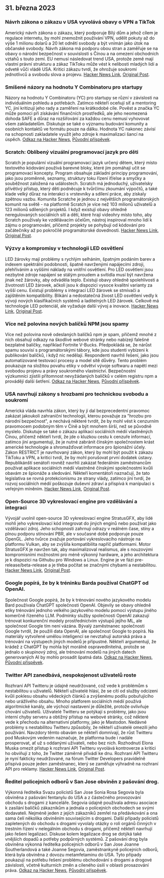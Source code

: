 

<CallToAction />

<Steps>

## 31. března 2023 

### Návrh zákona o zákazu v USA vyvolává obavy o VPN a TikTok

Americký návrh zákona o zákazu, který podporuje Bílý dům a jehož cílem je regulace internetu, by mohl znemožnit používání VPN, udělit pokuty až do výše 1 milionu dolarů a 20 let odnětí svobody a být vnímán jako útok na občanské svobody. Návrh zákona má podporu obou stran a zaměřuje se na obavy o národní bezpečnost v souvislosti s Čínou a na omezení obchodních vztahů s touto zemí. EU nemusí následovat trend USA, protože země mají vlastní právní strukturu a zákaz TikToku může vést k nelibosti mladých lidí a odvetě vůči vládě USA. Kritici zákazu tvrdí, že ohrožuje soukromí jednotlivců a svobodu slova a projevu.
[Hacker News Link](http://news.ycombinator.com/item?id=35366955), [Original Post](https://www.youtube.com/watch?v=FWQGA_n5Z4M).

### Smíšené názory na hodnotu Y Combinatoru pro startupy

Názory na hodnotu Y Combinatoru (YC) pro startupy se různí v závislosti na individuálním pohledu a potřebách. Zatímco někteří oceňují síť a mentoring YC, jiní kritizují jeho rady a zaměření na krátkodobé cíle. Pověst a značka YC může pomoci při získávání finančních prostředků, ale jeho neomezená dohoda SAFE a důraz na rozšiřování za každou cenu nemusí vyhovovat všem zakladatelům. Diskutuje se také o významu budování komunity a osobních kontaktů ve formátu pouze na dálku. Hodnota YC nakonec závisí na schopnosti zakladatele využít jeho zdroje k maximalizaci šancí na úspěch.
[Odkaz na Hacker News](http://news.ycombinator.com/item?id=35373019), [Původní příspěvek](https://acecreamu.substack.com/p/is-y-combinator-worth-the-money).

### Scratch: Oblíbený vizuální programovací jazyk pro děti

Scratch je populární vizuální programovací jazyk určený dětem, který místo textového kódování používá barevné bloky, které jim pomáhají učit se programovací koncepty. Program obsahuje základní principy programování, jako jsou proměnné, seznamy, struktury toku řízení if/else a smyčky a souběžnost založená na událostech. Scratch má jednoduchý, uživatelsky přívětivý přístup, který děti podněcuje k tvůrčímu zkoumání výpočtů, a také klade velký důraz na interakci s vrstevníky a sdílení práce, aby získaly zpětnou vazbu. Komunita Scratche je jednou z největších programátorských komunit na světě - na platformě Scratch je více než 103 milionů uživatelů a 123 milionů sdílených projektů. I když existují obavy ohledně neregulovaných sociálních sítí a dětí, které hrají videohry místo toho, aby Scratch používaly ke vzdělávacím účelům, nástroj inspiroval mnoho lidí k zájmu o programování, přičemž projekty se pohybují od kódování pro začátečníky až po pokročilé programátorské dovednosti.
[Hacker News Link](http://news.ycombinator.com/item?id=35373052), [Original Post](https://scratch.mit.edu/about).

### Výzvy a kompromisy v technologii LED osvětlení

LED žárovky mají problémy s rychlým selháním, špatným podáním barev a indexem spektrální podobnosti, špatně navrženými napájecími zdroji, přehříváním a vyššími náklady na vnitřní osvětlení. Pro LED osvětlení jsou nezbytné zdroje napájení se stálým proudem a svítidla musí být navržena jinak než žárovky, aby odváděla teplo. Existují obavy ohledně spolehlivosti a životnosti LED žárovek, ačkoli jsou k dispozici vysoce kvalitní varianty za vyšší cenu. Existují problémy s integrací LED žárovek se stmívači a zajištěním kompatibility. Blikání a nedostatečná živost LED osvětlení vedly k vývoji nových klasifikačních systémů a laditelných LED žárovek. Celkově má technologie LED potenciál, ale vyžaduje další vývoj a inovace.
[Hacker News Link](http://news.ycombinator.com/item?id=35371750), [Original Post](https://nymag.com/strategist/article/led-light-bulbs-investigation.html).

### Více než polovina nových balíčků NPM jsou spamy

Více než polovina nově odeslaných balíčků npm je spam, přičemž mnohé z nich obsahují odkazy na škodlivé webové stránky nebo nabízejí falešné bezplatné balíčky, například Fortnite V-Bucks. Předpokládá se, že nárůst spamu souvisí s programátorskými tábory, kde jsou studenti vybízeni k publikování balíčků, i když nic nedělají. Respondenti navrhli řešení, jako jsou automatizované testovací procesy a model sítě důvěry. Tento problém poukazuje na složitou povahu etiky v odvětví vývoje softwaru a napětí mezi svobodou projevu a právy soukromého vlastnictví. Bezpečnostní výzkumníci zjistili přítomnost nevyžádaných balíčků v celém registru npm a provádějí další šetření.
[Odkaz na Hacker News](http://news.ycombinator.com/item?id=35370728), [Původní příspěvek](https://blog.sandworm.dev/one-in-two-new-npm-packages-is-seo-spam-right-now).

### USA navrhují zákony s hrozbami pro technickou svobodu a soukromí

Americká vláda navrhla zákon, který by jí dal bezprecedentní pravomoc zakázat jakoukoli zahraniční technologii, kterou považuje za "hrozbu pro národní bezpečnost", a nechává některé tvrdit, že by mohl vést k cenzurním pravomocem podobným těm v Číně a být mnohem širší, než se původně myslelo. Diskutuje se také o zákazu aplikací sociálních médií vlastněných Čínou, přičemž někteří tvrdí, že jde o kluzkou cestu k cenzuře informací, zatímco jiní argumentují, že je nutné zabránit čínským společnostem krást americké technologie a shromažďovat informace pro špionážní účely. Zákon RESTRICT je navrhovaný zákon, který by mohl být použit k zákazu TikToku a VPN, a kritici tvrdí, že by mohl porušovat první dodatek ústavy. Republikánští senátoři rovněž navrhli zakázat federálním zaměstnancům používat aplikace sociálních médií vlastněné čínskými společnostmi kvůli obavám ze špionáže a sledování. Někteří komentátoři naznačují, že tato legislativa se rovná protekcionismu ze strany vlády, zatímco jiní tvrdí, že rozvoj sociálních médií poškozuje duševní zdraví a přispívá k manipulaci s veřejným míněním.
[Hacker News Link](http://news.ycombinator.com/item?id=35369075), [Original Post](https://www.vice.com/en/article/4a3ddb/restrict-act-insanely-broad-ban-tiktok-vpns).

### Open-Source 3D vykreslovací engine pro vzdělávání a integraci

Vývojář uvolnil open-source 3D vykreslovací engine StratusGFX, aby lidé mohli jeho vykreslovací kód integrovat do jiných enginů nebo používat jako vzdělávací zdroj. Jeho schopnosti zahrnují odrazy v reálném čase, stíny a plnou podporu stínování PBR, ale v současné době podporuje pouze OpenGL. Jeho tvůrce zvažuje portování vykreslovacího nástroje na platformu Vulkan, aby se zvýšila kompatibilita napříč platformami. Motor StratusGFX je navržen tak, aby maximalizoval realismus, ale s nouzovými kompromisními možnostmi pro méně výkonný hardware, a jeho architektura je k dispozici na Githubu pro Windows a Linux. Engine je ve fázi pre-release/beta-release a je třeba počítat se značnými chybami a nestabilitou.
[Hacker News Link](http://news.ycombinator.com/item?id=35370284), [Original Post](https://github.com/KTStephano/StratusGFX).

### Google popírá, že by k tréninku Barda používal ChatGPT od OpenAI.

Společnost Google popírá, že by k trénování nového jazykového modelu Bard používala ChatGPT společnosti OpenAI. Objevily se obavy ohledně etiky trénování jednoho velkého jazykového modelu pomocí výstupu jiného komerčně řízeného LLM. Podmínky služby společnosti OpenAI zakazují trénovat konkurenční modely prostřednictvím výstupů jejího ML, ale společnost Google tím není vázána. Bývalý zaměstnanec společnosti Google tvrdil, že použili data OpenAI, ale společnost Google to popírá. Na materiály vytvořené umělou inteligencí se nevztahují autorská práva a trénování na výstupech jiných modelů je přípustné. Někteří argumentují, že krádež z ChatGPT by mohla být morálně ospravedlnitelná, protože se jednalo o skupinový zdroj, ale trénování modelů na jiných datech generovaných AI by mohlo prosadit špatná data.
[Odkaz na Hacker News](http://news.ycombinator.com/item?id=35370915), [Původní příspěvek](https://twitter.com/steventey/status/1641267979399704576).

### Twitter API zanedbává, nespokojenost uživatelů roste

Rozhraní API Twitteru je údajně neudržované, což vede k problémům s nestabilitou u uživatelů. Někteří uživatelé hlásí, že se cítí od služby odcizeni kvůli poklesu obsahu vědeckých článků a zvýšenému podílu pobuřujícího nebo urážlivého obsahu. Mnoho platforem sociálních médií používá algoritmické kanály, ale výchozí nastavení je důležité, protože ovlivňuje chování uživatelů. Uživatelé Twitteru se potýkají s problémy, jako jsou interní chyby serveru a obtížný přístup na webové stránky, což některé vede k přechodu na alternativní platformy, jako je Mastodon. Nedávné problémy s nestabilitou Twitteru způsobily, že někteří uživatelé omezili jeho používání. Navzdory těmto obavám se někteří domnívají, že růst Twitteru pod Muskovým vedením naznačuje, že platforma bude i nadále prosperovat, ať už s oddanými uživateli, nebo bez nich. Rozhodnutí Elona Muska omezit přístup k rozhraní API Twitteru vyvolává kontroverze a kritici ho obviňují z toho, že Twitter záměrně přivádí ke dnu. Rozhraní API Twitteru je nyní fakticky neudržované, na fórum Twitter Developers pravidelně přispívá pouze jeden zaměstnanec, který se zaměřuje výhradně na rozhraní API pro reklamy.
[Hacker News Link](http://news.ycombinator.com/item?id=35370152), [Original Post](https://snarfed.org/the-twitter-api-is-now-effectively-unmaintained).

### Ředitel policejních odborů v San Jose obviněn z pašování drog.

Výkonná ředitelka Svazu policistů San Jose Sonia Rosa Segovia byla obviněna z pašování fentanylu do USA a z částečného provozování obchodu s drogami z kanceláře. Segovia údajně používala adresu asociace k zasílání balíčků zákazníkům a jednala o policejních obchodech se svými dodavateli. Nejméně jeden z jejích zákazníků zemřel na předávkování a ona sama čelí několika obviněním souvisejícím s drogami. Další případy policistů zapletených do obchodu s drogami vyvolaly otázky o roli orgánů činných v trestním řízení v nelegálním obchodu s drogami, přičemž někteří navrhují jako řešení legalizaci. Diskuse kolem legalizace drog se dotýká také vnějších dopadů a potřeby podpůrných systémů. Z pašování drog byla obviněna výkonná ředitelka policejních odborů v San Jose Joanne Southerlandová a také Joanne Segovia, zaměstnankyně policejních odborů, která byla obviněna z dovozu metamfetaminu do USA. Tyto případy poukazují na potřebu řešení problému obchodování s drogami a drogové závislosti, včetně kulturních změn a cíleného úsilí v oblasti prosazování práva.
[Odkaz na Hacker News](http://news.ycombinator.com/item?id=35376488), [Původní příspěvek](https://www.washingtonexaminer.com/news/crime/san-jose-police-union-director-smuggle-fentanyl-charge).

</Steps>
